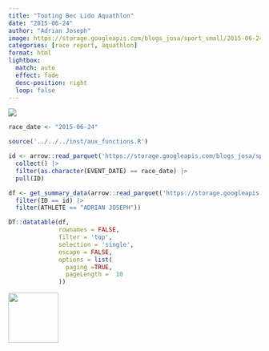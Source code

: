 ```yaml
---
title: "Tooting Bec Lido Aquathlon"
date: "2015-06-24"
author: "Adrian Joseph"
image: https://storage.googleapis.com/blogs_josa/sport_small/2015-06-24_TOOTING_BEC_LIDO_AQUATHLON/img/00.png
categories: [race report, aquathlon]
format: html
lightbox:
  match: auto
  effect: fade
  desc-position: right
  loop: false
---
```

![](https://storage.googleapis.com/blogs_josa/sport_small/2015-06-24_TOOTING_BEC_LIDO_AQUATHLON/img/00.png)

```r
race_date <- "2015-06-24"

source('../../../inst/aux_functions.R')

id <- arrow::read_parquet('https://storage.googleapis.com/blogs_josa/sport/parquets/main_dataset.parquet') |>
  collect() |>
  filter(as.character(EVENT_DATE) == race_date) |>
  pull(ID)

df <- get_summary_data(arrow::read_parquet('https://storage.googleapis.com/blogs_josa/sport/parquets/all_results.parquet') |>
  filter(ID == id) |>
  filter(ATHLETE == "ADRIAN JOSEPH"))

DT::datatable(df,
              rownames = FALSE,
              filter = 'top',
              selection = 'single',
              escape = FALSE,
              options = list(
                paging =TRUE,
                pageLength =  10
              ))
```

::: {layout-ncol=4}
![](https://storage.googleapis.com/blogs_josa/sport_small/2015-06-24_TOOTING_BEC_LIDO_AQUATHLON/img/00.png){ width="100" group="hi" }


:::
